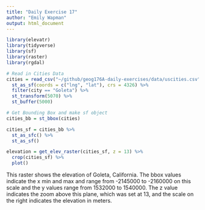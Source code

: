 ```yaml
---
title: "Daily Exercise 17"
author: "Emily Wapman"
output: html_document
---
```


```r
library(elevatr)
library(tidyverse)
library(sf)
library(raster)
library(rgdal)

# Read in Cities Data
cities = read_csv("~/github/geog176A-daily-exercises/data/uscities.csv") %>%
  st_as_sf(coords = c("lng", "lat"), crs = 4326) %>%
  filter(city == "Goleta") %>%
  st_transform(5070) %>%
  st_buffer(5000)

# Get Bounding Box and make sf object
cities_bb = st_bbox(cities) 

cities_sf = cities_bb %>%
  st_as_sfc() %>%
  st_as_sf()

elevation = get_elev_raster(cities_sf, z = 13) %>%
  crop(cities_sf) %>%
  plot()

```
This raster shows the elevation of Goleta, California. The bbox values indicate the x min and max and range from -2145000 to -2160000 on this scale and the y values range from 1532000 to 1540000. The z value indicates the zoom above this plane, which was set at 13, and the scale on the right indicates the elevation in meters. 
